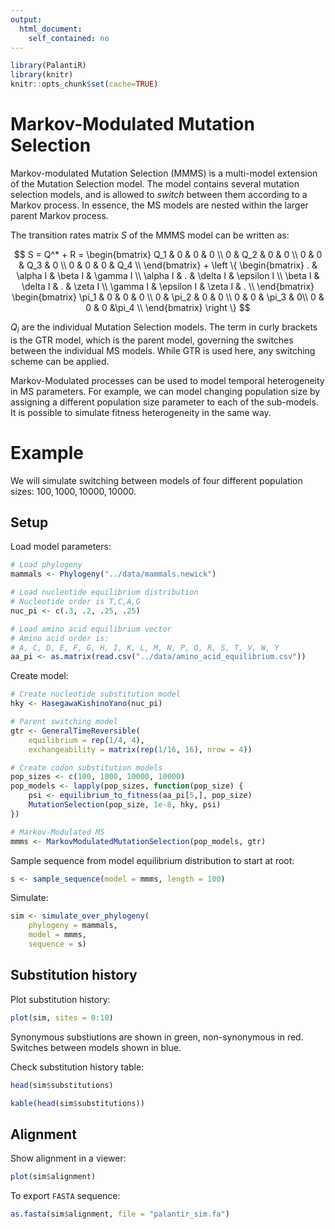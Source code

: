 ```yaml
---
output:
  html_document:
    self_contained: no
---
```


```r
library(PalantiR)
library(knitr)
knitr::opts_chunk$set(cache=TRUE)
```

# Markov-Modulated Mutation Selection

Markov-modulated Mutation Selection (MMMS) is a multi-model extension of the Mutation Selection model. The model contains several mutation selection models, and is allowed to _switch_ between them according to a Markov process. In essence, the MS models are nested within the larger parent Markov process.

The transition rates matrix $S$ of the MMMS model can be written as:

$$
S = Q^* + R =
\begin{bmatrix}
Q_1 & 0   & 0   & 0   \\
0   & Q_2 & 0   & 0   \\
0   & 0   & Q_3 & 0   \\
0   & 0   & 0   & Q_4 \\
\end{bmatrix}
+ \left \{
\begin{bmatrix}
.        & \alpha I   & \beta I  & \gamma I   \\
\alpha I & .          & \delta I & \epsilon I \\
\beta I  & \delta I   & .        & \zeta I    \\
\gamma I & \epsilon I & \zeta I  & .          \\
\end{bmatrix}
\begin{bmatrix}
\pi_1 & 0 & 0 & 0 \\
0 & \pi_2 & 0 & 0 \\
0 & 0 & \pi_3 & 0\\
0 & 0 & 0 &\pi_4 \\
\end{bmatrix}
\right \}
$$

$Q_i$ are the individual Mutation Selection models. The term in curly brackets is the GTR model, which is the parent model, governing the switches between the individual MS models. While GTR is used here, any switching scheme can be applied.

Markov-Modulated processes can be used to model temporal heterogeneity in MS parameters. For example, we can model changing population size by assigning a different population size parameter to each of the sub-models. It is possible to simulate fitness heterogeneity in the same way.

# Example

We will simulate switching between models of four different population sizes: ${100, 1000, 10000, 10000}$.

## Setup

Load model parameters:

```r
# Load phylogeny
mammals <- Phylogeny("../data/mammals.newick")

# Load nucleotide equilibrium distribution
# Nucleotide order is T,C,A,G
nuc_pi <- c(.3, .2, .25, .25)

# Load amino acid equilibrium vector
# Amino acid order is:
# A, C, D, E, F, G, H, I, K, L, M, N, P, Q, R, S, T, V, W, Y
aa_pi <- as.matrix(read.csv("../data/amino_acid_equilibrium.csv"))
```

Create model:

```r
# Create nucleotide substitution model
hky <- HasegawaKishinoYano(nuc_pi)

# Parent switching model
gtr <- GeneralTimeReversible(
    equilibrium = rep(1/4, 4),
    exchangeability = matrix(rep(1/16, 16), nrow = 4))

# Create codon substitution models
pop_sizes <- c(100, 1000, 10000, 10000)
pop_models <- lapply(pop_sizes, function(pop_size) {
    psi <- equilibrium_to_fitness(aa_pi[5,], pop_size)
    MutationSelection(pop_size, 1e-8, hky, psi)
})

# Markov-Modulated MS
mmms <- MarkovModulatedMutationSelection(pop_models, gtr)
```

Sample sequence from model equilibrium distribution to start at root:

```r
s <- sample_sequence(model = mmms, length = 100)
```

Simulate:

```r
sim <- simulate_over_phylogeny(
    phylogeny = mammals,
    model = mmms,
    sequence = s)
```

## Substitution history

Plot substitution history:

```r
plot(sim, sites = 0:10)
```

Synonymous substiutions are shown in green, non-synonymous in red. Switches between models shown in blue.

Check substitution history table:

```r
head(sim$substitutions)
```
```r
kable(head(sim$substitutions))
```

## Alignment

Show alignment in a viewer:

```r
plot(sim$alignment)
```

To export `FASTA` sequence:

```r
as.fasta(sim$alignment, file = "palantir_sim.fa")
```
